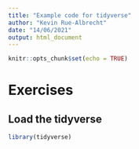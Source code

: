 ```yaml
---
title: "Example code for tidyverse"
author: "Kevin Rue-Albrecht"
date: "14/06/2021"
output: html_document
---
```


```r
knitr::opts_chunk$set(echo = TRUE)
```

# Exercises

## Load the tidyverse

```r
library(tidyverse)
```

